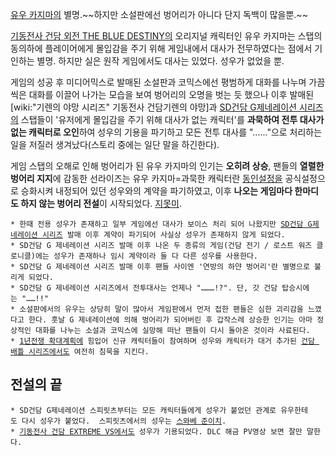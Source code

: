 [[유우 카지마]]의 별명.~~하지만 소설판에선 벙어리가 아니다 단지 독백이 많을뿐.~~

[[기동전사 건담 외전 THE BLUE DESTINY]]의 오리지널 캐릭터인 유우 카지마는 스탭의 동의하에 플레이어에게 몰입감을 주기 위해 게임내에서 대사가 전무하였다는 점에서 기인하는 별명. 하지만 실은 원작 게임에서도 대사는 있었다. 성우가 없었을 뿐.

게임의 성공 후 미디어믹스로 발매된 소설판과 코믹스에선 평범하게 대화를 나누며 가끔씩은 대화를 이끌어 나가는 모습을 보여 벙어리의 오명을 벗는 듯 했으나 이후 발매된 [wiki:"기렌의 야망 시리즈" 기동전사 건담기렌의 야망]과 [[SD건담 G제네레이션 시리즈]]의 스탭들이 '유저에게 몰입감을 주기 위해 대사가 없는 캐릭터'를 '''과묵하여 전투 대사가 없는 캐릭터로 오인'''하여 성우의 기용을 파기하고 모든 전투 대사를 "......"으로 처리하는 일을 저질러 생겨났다(스토리 중에는 일단 말을 하긴한다).

게임 스탭의 오해로 인해 벙어리가 된 유우 카지마의 인기는 '''오히려 상승''', 팬들의 '''열렬한 벙어리 지지'''에 감동한 선라이즈는 유우 카지마=과묵한 캐릭터란 [[동인설정]]을 공식설정으로 승화시켜 내정되어 있던 성우와의 계약을 파기하였고, 이후 '''나오는 게임마다 한마디도 하지 않는 벙어리 전설'''이 시작되었다. [[지못미]].

 * 한때 전용 성우가 존재하고 일부 게임에선 대사가 보이스 처리 되어 나왔지만 [[SD건담 G제네레이션 시리즈]] 발매 이후 계약이 파기되어 사실상 성우가 존재하지 않게 되었다.
 * SD건담 G 제네레이션 시리즈 발매 이후 나온 두 종류의 게임(건담 전기 / 로스트 워즈 클로니클)에는 성우가 존재하나 임시 계약이라 둘 다 다른 성우를 사용한다.
 * SD건담 G 제네레이션 시리즈 발매 이후 팬들 사이엔 '연방의 하얀 벙어리'란 별명으로 불리게 되었다.
 * SD건담 G 제네레이션 시리즈에서 전투대사는 언제나 "………!?". 단, 갓 건담 탑승시에는 "……!!"
 * 소설판에서의 유우는 상당히 말이 많아서 게임판에서 먼저 접한 팬들은 심한 괴리감을 느꼈다고 한다. 훗날 G 제네레이션에 의해 벙어리가 되어버린 후 갑작스레 상승한 인기는 아마 정상적인 대화를 나누는 소설과 코믹스에 실망해 떠난 팬들이 다시 돌아온 것이라 사료된다.
 * [[1년전쟁 확대계획]]에 힘입어 신규 캐릭터들이 참여하며 성우와 캐릭터가 대거 추가된 [[건담 배틀 시리즈]]에서도 여전히 침묵을 지킨다.

== 전설의 끝 ==
 * SD건담 G제네레이션 스피릿츠부터는 모든 캐릭터들에게 성우가 붙었던 관계로 유우한테도 다시 성우가 붙었다.  스피릿츠에서의 성우는 [[스와베 준이치]].
 * [[기동전사 건담 EXTREME VS]]에서도 성우가 기용되었다. DLC 해금 PV영상 보면 잘만 말한다.
